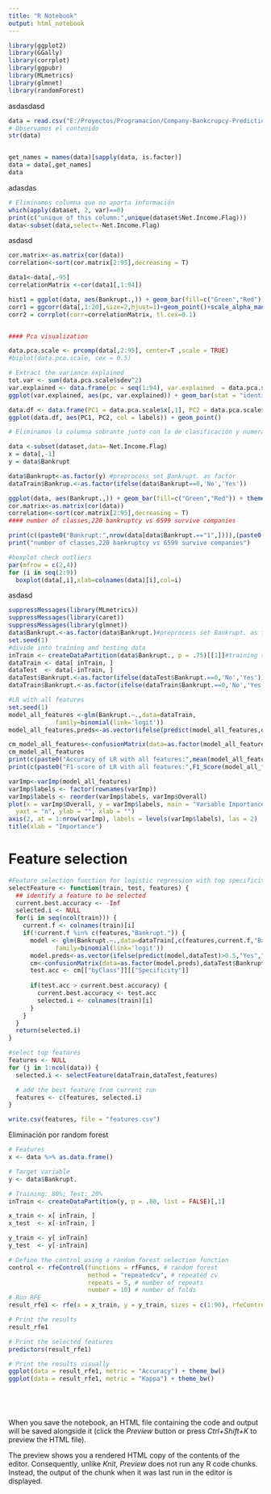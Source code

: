 ```yaml
---
title: "R Notebook"
output: html_notebook
---
```


```r
library(ggplot2)
library(GGally)
library(corrplot)
library(ggpubr)
library(MLmetrics)
library(glmnet)
library(randomForest)
```

asdasdasd

```r
data = read.csv("E:/Proyectos/Programacion/Company-Bankcrupcy-Prediction/data.csv", sep=',')
# Observamos el contenido 
str(data)


get_names = names(data)[sapply(data, is.factor)]
data = data[,get_names]
data
```

adasdas

```r
# Eliminamos columna que no aporta información
which(apply(dataset, 2, var)==0)
print(c("unique of this column:",unique(dataset$Net.Income.Flag)))
data<-subset(data,select=-Net.Income.Flag)
```

asdasd
```r
cor.matrix<-as.matrix(cor(data))
correlation<-sort(cor.matrix[2:95],decreasing = T)

data1<-data[,-95]
correlationMatrix <-cor(data1[,1:94])

hist1 = ggplot(data, aes(Bankrupt.,)) + geom_bar(fill=c("Green","Red")) + theme_bw()+ggtitle("Survive(0) VS Bankruptcy(1)")+theme(plot.title = element_text(hjust = 0.5))+xlab("Survive(0)                              Bankruptcy(1)")
corr1 = ggcorr(data[,1:20],size=2,hjust=1)+geom_point()+scale_alpha_manual()+guides()
corr2 = corrplot(corr=correlationMatrix, tl.cex=0.1)
```



```r
```


```r
#### Pca visualization

data.pca.scale <- prcomp(data[,2:95], center=T ,scale = TRUE)
#biplot(data.pca.scale, cex = 0.5)

# Extract the variance explained 
tot.var <- sum(data.pca.scale$sdev^2)
var.explained <- data.frame(pc = seq(1:94), var.explained  = data.pca.scale$sdev^2/tot.var ) 
ggplot(var.explained, aes(pc, var.explained)) + geom_bar(stat = "identity") + ggtitle("Bankruptcy")

data.df <- data.frame(PC1 = data.pca.scale$x[,1], PC2 = data.pca.scale$x[,2], PC3 = data.pca.scale$x[,3], labels = as.factor(data$Bankrupt.))
ggplot(data.df, aes(PC1, PC2, col = labels)) + geom_point()
```


```r
# Eliminamos la columna sobrante junto con la de clasificación y numeración

data <-subset(dataset,data=-Net.Income.Flag)
x = data[,-1]
y = data$Bankrupt

data$Bankrupt<-as.factor(y) #preprocess set Bankrupt. as factor
dataTrain$Bankrup.<-as.factor(ifelse(data$Bankrupt==0,'No','Yes'))

```

```r
ggplot(data, aes(Bankrupt.,)) + geom_bar(fill=c("Green","Red")) + theme_bw()+ggtitle("Survive(0) VS Bankruptcy(1)")+theme(plot.title = element_text(hjust = 0.5))+xlab("Survive(0)                              Bankruptcy(1)")
cor.matrix<-as.matrix(cor(data))
correlation<-sort(cor.matrix[2:95],decreasing = T)
#### number of classes,220 bankruptcy vs 6599 survive companies

print(c((paste0("Bankrupt:",nrow(data[data$Bankrupt.=="1",]))),(paste0("Surivive:",nrow(data[data$Bankrupt.=="0",])))))
print("number of classes,220 bankruptcy vs 6599 survive companies")
```


```r

#boxplot check outliers
par(mfrow = c(2,4))
for (i in seq(2:9))
  boxplot(data[,i],xlab=colnames(data)[i],col=i)

```

asdasd
```r
suppressMessages(library(MLmetrics))
suppressMessages(library(caret))
suppressMessages(library(glmnet))
data$Bankrupt.<-as.factor(data$Bankrupt.)#preprocess set Bankrupt. as factor
set.seed(1)
#divide into training and testing data
inTrain <- createDataPartition(data$Bankrupt., p = .75)[[1]]#training set 75%
dataTrain <- data[ inTrain, ]
dataTest  <- data[-inTrain, ]
dataTest$Bankrupt.<-as.factor(ifelse(dataTest$Bankrupt.==0,'No','Yes'))
dataTrain$Bankrupt.<-as.factor(ifelse(dataTrain$Bankrupt.==0,'No','Yes'))

```

```r

#LR with all features
set.seed(1)
model_all_features <-glm(Bankrupt.~.,data=dataTrain,
             family=binomial(link='logit'))
model_all_features.preds<-as.vector(ifelse(predict(model_all_features,dataTest)>0.5,"Yes","No"))

cm_model_all_features<-confusionMatrix(data=as.factor(model_all_features.preds),dataTest$Bankrupt.)
cm_model_all_features
print(c(paste0("Accuracy of LR with all features:",mean(model_all_features.preds == dataTest$Bankrupt.))))
print(c(paste0("F1-score of LR with all features:",F1_Score(model_all_features.preds,dataTest$Bankrupt.))))


```


```r

varImp<-varImp(model_all_features)
varImp$labels <- factor(rownames(varImp))
varImp$labels <- reorder(varImp$labels, varImp$Overall)
plot(x = varImp$Overall, y = varImp$labels, main = "Variable Importance", 
  yaxt = "n", ylab = "", xlab = "")
axis(2, at = 1:nrow(varImp), labels = levels(varImp$labels), las = 2)
title(xlab = "Importance")

```
# Feature selection

```r
#Feature selection function for logistic regression with top specificity
selectFeature <- function(train, test, features) {
  ## identify a feature to be selected
  current.best.accuracy <- -Inf
  selected.i <- NULL
  for(i in seq(ncol(train))) {
    current.f <- colnames(train)[i]
    if(!current.f %in% c(features,"Bankrupt.")) {
      model <- glm(Bankrupt.~.,data=dataTrain[,c(features,current.f,"Bankrupt.")],
             family=binomial(link='logit'))
      model.preds<-as.vector(ifelse(predict(model,dataTest)>0.5,"Yes","No"))
      cm<-confusionMatrix(data=as.factor(model.preds),dataTest$Bankrupt.)
      test.acc <- cm[["byClass"]][["Specificity"]]
      
      if(test.acc > current.best.accuracy) {
        current.best.accuracy <- test.acc
        selected.i <- colnames(train)[i]
      }
    }
  }
  return(selected.i)
}

```


```r
#select top features
features <- NULL
for (j in 1:ncol(data)) {
  selected.i <- selectFeature(dataTrain,dataTest,features)

  # add the best feature from current run
  features <- c(features, selected.i)
}

write.csv(features, file = "features.csv")

```

Eliminación por random forest


```r
# Features
x <- data %>% as.data.frame()

# Target variable
y <- data$Bankrupt.

# Training: 80%; Test: 20%
inTrain <- createDataPartition(y, p = .80, list = FALSE)[,1]

x_train <- x[ inTrain, ]
x_test  <- x[-inTrain, ]

y_train <- y[ inTrain]
y_test  <- y[-inTrain]


```


```r
# Define the control using a random forest selection function
control <- rfeControl(functions = rfFuncs, # random forest
                      method = "repeatedcv", # repeated cv
                      repeats = 5, # number of repeats
                      number = 10) # number of folds
# Run RFE
result_rfe1 <- rfe(x = x_train, y = y_train, sizes = c(1:90), rfeControl = control)

# Print the results
result_rfe1

# Print the selected features
predictors(result_rfe1)

# Print the results visually
ggplot(data = result_rfe1, metric = "Accuracy") + theme_bw()
ggplot(data = result_rfe1, metric = "Kappa") + theme_bw()

```


```r
```


```r
```


```r
```


```r
```

When you save the notebook, an HTML file containing the code and output will be saved alongside it (click the *Preview* button or press *Ctrl+Shift+K* to preview the HTML file).

The preview shows you a rendered HTML copy of the contents of the editor. Consequently, unlike *Knit*, *Preview* does not run any R code chunks. Instead, the output of the chunk when it was last run in the editor is displayed.
